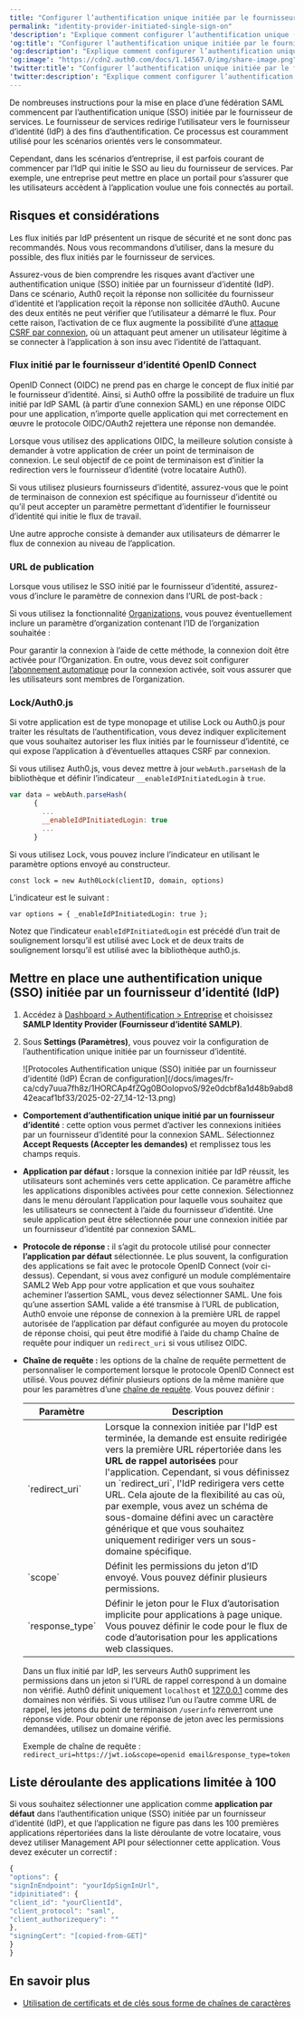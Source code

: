 ```yaml
---
title: "Configurer l’authentification unique initiée par le fournisseur d’identité SAML"
permalink: "identity-provider-initiated-single-sign-on"
'description': "Explique comment configurer l’authentification unique (SSO) initiée par le fournisseur d’identité SAML."
'og:title': "Configurer l’authentification unique initiée par le fournisseur d’identité SAML"
'og:description': "Explique comment configurer l’authentification unique (SSO) initiée par le fournisseur d’identité SAML."
'og:image': "https://cdn2.auth0.com/docs/1.14567.0/img/share-image.png"
'twitter:title': "Configurer l’authentification unique initiée par le fournisseur d’identité SAML"
'twitter:description': "Explique comment configurer l’authentification unique (SSO) initiée par le fournisseur d’identité SAML."
---
```



De nombreuses instructions pour la mise en place d’une fédération <Tooltip href="/docs/docs/fr-ca/glossary?term=security-assertion-markup-language" tip="Security Assertion Markup Language (SAML)
Protocole normalisé permettant à deux parties d’échanger des informations d’authentification sans mot de passe." cta="Voir le glossaire">SAML</Tooltip> commencent par l’authentification unique (<Tooltip href="/docs/docs/fr-ca/glossary?term=single-sign-on" tip="Authentification unique (SSO)
Service qui, après qu’un utilisateur se soit connecté à une application, le connecte automatiquement à d’autres applications." cta="Voir le glossaire">SSO</Tooltip>) initiée par le fournisseur de services. Le fournisseur de services redirige l’utilisateur vers le fournisseur d’identité (<Tooltip href="/docs/docs/fr-ca/glossary?term=idp" tip="Fournisseur d’identité (IdP)
Service de stockage et de gestion des identités numériques." cta="Voir le glossaire">IdP</Tooltip>) à des fins d’authentification. Ce processus est couramment utilisé pour les scénarios orientés vers le consommateur.

Cependant, dans les scénarios d’entreprise, il est parfois courant de commencer par l’IdP qui initie le SSO au lieu du fournisseur de services. Par exemple, une entreprise peut mettre en place un portail pour s’assurer que les utilisateurs accèdent à l’application voulue une fois connectés au portail.

## Risques et considérations

Les flux initiés par IdP présentent un risque de sécurité et ne sont donc pas recommandés. Nous vous recommandons d’utiliser, dans la mesure du possible, des flux initiés par le fournisseur de services.

Assurez-vous de bien comprendre les risques avant d’activer une authentification unique (SSO) initiée par un fournisseur d’identité (IdP). Dans ce scénario, Auth0 reçoit la réponse non sollicitée du fournisseur d’identité et l’application reçoit la réponse non sollicitée d’Auth0. Aucune des deux entités ne peut vérifier que l’utilisateur a démarré le flux. Pour cette raison, l’activation de ce flux augmente la possibilité d’une [attaque CSRF par connexion](https://support.detectify.com/support/solutions/articles/48001048951-login-csrf), où un attaquant peut amener un utilisateur légitime à se connecter à l’application à son insu avec l’identité de l’attaquant.

### Flux initié par le fournisseur d’identité OpenID Connect

<Tooltip href="/docs/docs/fr-ca/glossary?term=openid" tip="OpenID
Norme ouverte d’authentification qui permet aux applications de vérifier l’identité des utilisateurs sans avoir à collecter leurs informations de connexion." cta="Voir le glossaire">OpenID</Tooltip> Connect (OIDC) ne prend pas en charge le concept de flux initié par le fournisseur d’identité. Ainsi, si Auth0 offre la possibilité de traduire un flux initié par IdP SAML (à partir d’une connexion SAML) en une réponse OIDC pour une application, n’importe quelle application qui met correctement en œuvre le protocole OIDC/OAuth2 rejettera une réponse non demandée.

Lorsque vous utilisez des applications OIDC, la meilleure solution consiste à demander à votre application de créer un point de terminaison de connexion. Le seul objectif de ce point de terminaison est d’initier la redirection vers le fournisseur d’identité (votre locataire Auth0).

Si vous utilisez plusieurs fournisseurs d’identité, assurez-vous que le point de terminaison de connexion est spécifique au fournisseur d’identité ou qu’il peut accepter un paramètre permettant d’identifier le fournisseur d’identité qui initie le flux de travail.

Une autre approche consiste à demander aux utilisateurs de démarrer le flux de connexion au niveau de l’application.

### URL de publication

Lorsque vous utilisez le SSO initié par le fournisseur d’identité, assurez-vous d’inclure le paramètre de connexion dans l’URL de post-back :


<AuthCodeBlock children={codeExample1} language="text" lines />

Si vous utilisez la fonctionnalité [Organizations](https://auth0.com/docs/manage-users/organizations), vous pouvez éventuellement inclure un paramètre d’organization contenant l’ID de l’organization souhaitée :


<AuthCodeBlock children={codeExample2} language="text" lines />

<Callout icon="file-lines" color="#0EA5E9" iconType="regular">

Pour garantir la connexion à l’aide de cette méthode, la connexion doit être activée pour l’Organization. En outre, vous devez soit configurer [l’abonnement automatique](https://auth0.com/docs/manage-users/organizations/configure-organizations/grant-just-in-time-membership) pour la connexion activée, soit vous assurer que les utilisateurs sont membres de l’organization.

</Callout>

### Lock/Auth0.js

Si votre application est de type monopage et utilise Lock ou Auth0.js pour traiter les résultats de l’authentification, vous devez indiquer explicitement que vous souhaitez autoriser les flux initiés par le fournisseur d’identité, ce qui expose l’application à d’éventuelles attaques CSRF par connexion.

Si vous utilisez Auth0.js, vous devez mettre à jour `webAuth.parseHash` de la bibliothèque et définir l’indicateur `__enableIdPInitiatedLogin` à `true`.

```javascript lines
var data = webAuth.parseHash(
      {
        ...
        __enableIdPInitiatedLogin: true
        ...
      }
```

Si vous utilisez Lock, vous pouvez inclure l’indicateur en utilisant le paramètre options envoyé au constructeur.

`const lock = new Auth0Lock(clientID, domain, options)`

L’indicateur est le suivant :

`var options = {
_enableIdPInitiatedLogin: true
};`

Notez que l’indicateur `enableIdPInitiatedLogin` est précédé d’un trait de soulignement lorsqu’il est utilisé avec Lock et de deux traits de soulignement lorsqu’il est utilisé avec la bibliothèque auth0.js.

## Mettre en place une authentification unique (SSO) initiée par un fournisseur d’identité (IdP)

1. Accédez à [Dashboard > Authentification > Entreprise](https://manage.auth0.com/#/connections/enterprise) et choisissez **SAMLP Identity Provider (Fournisseur d’identité SAMLP)**.
2. Sous **Settings (Paramètres)**, vous pouvez voir la configuration de l’authentification unique initiée par un fournisseur d’identité.

   <Frame>![Protocoles Authentification unique (SSO) initiée par un fournisseur d’identité (IdP) Écran de configuration](/docs/images/fr-ca/cdy7uua7fh8z/1HORCAp4fZQg0BOoIopvoS/92e0dcbf8a1d48b9abd842eacaf1bf33/2025-02-27_14-12-13.png)</Frame>

* **Comportement d’authentification unique initié par un fournisseur d’identité** : cette option vous permet d’activer les connexions initiées par un fournisseur d’identité pour la connexion SAML. Sélectionnez **Accept Requests (Accepter les demandes)** et remplissez tous les champs requis.
* **Application par défaut :** lorsque la connexion initiée par IdP réussit, les utilisateurs sont acheminés vers cette application. Ce paramètre affiche les applications disponibles activées pour cette connexion. Sélectionnez dans le menu déroulant l’application pour laquelle vous souhaitez que les utilisateurs se connectent à l’aide du fournisseur d’identité. Une seule application peut être sélectionnée pour une connexion initiée par un fournisseur d’identité par connexion SAML.
* **Protocole de réponse :** il s’agit du protocole utilisé pour connecter **l’application par défaut** sélectionnée. Le plus souvent, la configuration des applications se fait avec le protocole OpenID Connect (voir ci-dessus). Cependant, si vous avez configuré un module complémentaire SAML2 Web App pour votre application et que vous souhaitez acheminer l’assertion SAML, vous devez sélectionner SAML. Une fois qu’une assertion SAML valide a été transmise à l’URL de publication, Auth0 envoie une réponse de connexion à la première URL de rappel autorisée de l’application par défaut configurée au moyen du protocole de réponse choisi, qui peut être modifié à l’aide du champ Chaîne de requête pour indiquer un `redirect_uri` si vous utilisez OIDC.
* **Chaîne de requête :** les options de la chaîne de requête permettent de personnaliser le comportement lorsque le protocole OpenID Connect est utilisé. Vous pouvez définir plusieurs options de la même manière que pour les paramètres d’une [chaîne de requête](https://en.wikipedia.org/wiki/Query_string). Vous pouvez définir :

  <table class="table"><thead>
  <tr>
  <th>Paramètre</th>
  <th>Description</th>
  </tr>
  </thead>
  <tbody>
  <tr>
  <td>`redirect_uri`</td>
  <td>Lorsque la connexion initiée par l'IdP est terminée, la demande est ensuite redirigée vers la première URL répertoriée dans les <strong>URL de rappel autorisées</strong> pour l'application. Cependant, si vous définissez un `redirect_uri`, l'IdP redirigera vers cette URL. Cela ajoute de la flexibilité au cas où, par exemple, vous avez un schéma de sous-domaine défini avec un caractère générique et que vous souhaitez uniquement rediriger vers un sous-domaine spécifique.</td>
  </tr>
  <tr>
  <td>`scope`</td>
  <td>Définit les permissions du jeton d’ID envoyé. Vous pouvez définir plusieurs permissions.</td>
  </tr>
  <tr>
  <td>`response_type`</td>
  <td>Définir le jeton pour le Flux d’autorisation implicite pour applications à page unique. Vous pouvez définir le code pour le flux de code d’autorisation pour les applications web classiques.</td>
  </tr>
  </tbody>
  </table>
  
  <Warning>

  Dans un flux initié par IdP, les serveurs Auth0 suppriment les permissions dans un jeton si l’URL de rappel correspond à un domaine non vérifié. Auth0 définit uniquement `localhost` et [127.0.0.1](http://127.0.0.1/) comme des domaines non vérifiés. Si vous utilisez l’un ou l’autre comme URL de rappel, les jetons du point de terminaison `/userinfo` renverront une réponse vide. Pour obtenir une réponse de jeton avec les permissions demandées, utilisez un domaine vérifié.

  </Warning>

  Exemple de chaîne de requête :
  `redirect_uri=https://jwt.io&scope=openid email&response_type=token`

## Liste déroulante des applications limitée à 100

Si vous souhaitez sélectionner une application comme **application par défaut** dans l’authentification unique (SSO) initiée par un fournisseur d’identité (IdP), et que l’application ne figure pas dans les 100 premières applications répertoriées dans la liste déroulante de votre locataire, vous devez utiliser <Tooltip href="/docs/docs/fr-ca/glossary?term=management-api" tip="Management API
Un produit permettant aux clients d’effectuer des tâches administratives." cta="Voir le glossaire">Management API</Tooltip> pour sélectionner cette application. Vous devez exécuter un correctif :

```javascript lines
{
"options": {
"signInEndpoint": "yourIdpSignInUrl",
"idpinitiated": {
"client_id": "yourClientId",
"client_protocol": "saml",
"client_authorizequery": ""
},
"signingCert": "[copied-from-GET]"
}
}
```

## En savoir plus

* [Utilisation de certificats et de clés sous forme de chaînes de caractères](/docs/docs/fr-ca/authenticate/protocols/saml/saml-sso-integrations/work-with-certificates-and-keys-as-strings)